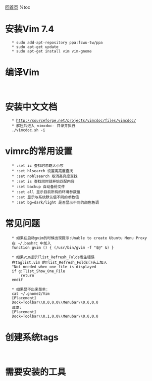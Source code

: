 [[../../index|回首页]]
%toc

= 安装Vim 7.4 =
    * sudo add-apt-repository ppa:fcwu-tw/ppa
    * sudo apt-get update
    * sudo apt-get install vim vim-gnome


= 编译Vim =
    {{{class="brush:bash"
    sudo apt-get install libncurses5-dev \
        libgnome2-dev \
        libgnomeui-dev \
        libgtk2.0-dev \
        libatk1.0-dev \
        libbonoboui2-dev \
        libcairo2-dev \
        libx11-dev \
        libxpm-dev \
        libxt-dev \
        python-dev \
        ruby-dev \
        mercurial
    
    sudo apt-get remove vim \
        vim-runtime \
        gvim \
        vim-tiny \
        vim-common \
        vim-gui-common
    
    cd ~
    hg clone https://code.google.com/p/vim/
    cd vim
    ./configure --with-features=huge \
        --enable-rubyinterp \
        --enable-pythoninterp \
        --enable-perlinterp \
        --enable-gui=gnome2 \
        --enable-cscope \
        --prefix=/usr \
        --with-x \
        --with-python-config-dir=/usr/lib/python2.7/config-x86_64-linux-gnu/
    
    make VIMRUNTIMEDIR=/usr/share/vim/vim73
    sudo make install
    
    
    sudo gedit /usr/share/applications/gvim.desktop
    
    [Desktop Entry]
    Encoding=UTF-8
    Name=GVim
    Comment=Edit text files
    Icon=/home/goodhzz/vim/src/vim.ico
    Exec=gvim %f
    Terminal=false
    Type=Application
    Categories=Application;Development;
    StartupNotify=true
      }}}


= 安装中文文档 =
    * http://sourceforge.net/projects/vimcdoc/files/vimcdoc/
    * 解压后进入 vimcdoc-<version> 目录并执行
    ./vimcdoc.sh -i

 
= vimrc的常用设置 =
    * :set ic 查找时忽略大小写
    * :set hlsearch 设置高亮度查找
    * :set nohlsearch 取消高亮度查找
    * :set is 查找同时就开始匹配内容
    * :set backup 自动备份文件
    * :set all 显示目前所有的环境参数值
    * :set 显示与系统默认值不同的参数值
    * :set bg=dark/light 是否显示不同的颜色色调


= 常见问题 =
    * 如果在启动gvim的时候出现提示:Unable to create Ubuntu Menu Proxy
    在 ~/.bashrc 中加入
    function gvim () { (/usr/bin/gvim -f "$@" &) }

    * 如果vim提示Tlist_Refresh_Folds发生错误
    在taglist.vim 的Tlist_Refresh_Folds()头上加入
    "Not needed when one file is displayed
    if g:Tlist_Show_One_File
        return
    endif

    * 如果显不出来菜单:
    cat ~/.gnome2/Vim
    [Placement]
    Dock=Toolbar\\0,0,0,0\\Menubar\\0,0,0,0
    改成: 
    [Placement]
    Dock=Toolbar\\0,1,0,0\\Menubar\\0,0,0,0


= 创建系统tags =

    {{{class="brush: bash"
    # C应用程序:
    ctags -I __THROW -I __attribute_pure__ -I __nonnull -I __attribute__ --file-scope=yes --langmap=c:+.h --languages=c,c++ --links=yes --c-kinds=+p --c++-kinds=+p --fields=+iaS --extra=+q  -f ~/.vim/capptags  /usr/include/*

    # 网络编程
    ctags -I __THROW -I __attribute_pure__ -I __nonnull -I __attribute__ --file-scope=yes --langmap=c:+.h --languages=c,c++ --links=yes --c-kinds=+p --c++-kinds=+p --fields=+iaS --extra=+q  -f ~/.vim/nettags  /usr/include/netinet/* /usr/include/arpa/*

    # 驱动开发
    ctags -I __THROW -I __attribute_pure__ -I __nonnull -I __attribute__ --file-scope=yes --langmap=c:+.h --languages=c,c++ --links=yes --c-kinds=+p --c++-kinds=+p --fields=+iaS --extra=+q  -f ~/.vim/drivertags  /usr/src/linux-headers-$(uname -r)/include/linux/*

    # 嵌入式开发
    ctags -I __THROW -I __attribute_pure__ -I __nonnull -I __attribute__ --file-scope=yes --langmap=c:+.h --languages=c,c++ --links=yes --c-kinds=+p --c++-kinds=+p --fields=+iaS --extra=+q  -f ~/.vim/linux2.6.29tags  $HOME/src/linux-2.6.29/include/linux/*
    ctags -I __THROW -I __attribute_pure__ -I __nonnull -I __attribute__ --file-scope=yes --langmap=c:+.h --languages=c,c++ --links=yes --c-kinds=+p --c++-kinds=+p --fields=+iaS --extra=+q  -f ~/.vim/linux2.6.38tags  $HOME/src/linux-2.6.38/include/linux/*
    ctags -I __THROW -I __attribute_pure__ -I __nonnull -I __attribute__ --file-scope=yes --langmap=c:+.h --languages=c,c++ --links=yes --c-kinds=+p --c++-kinds=+p --fields=+iaS --extra=+q  -f ~/.vim/linux3.0.30tags  $HOME/src/linux-3.0.30/include/linux/*
    }}}


= 需要安装的工具 =

{{{class="brush: bash"
sudo apt-get install exuberant-ctags
sudo apt-get install cscope
sudo apt-get install wmctrl
sudo apt-get install git
}}}

